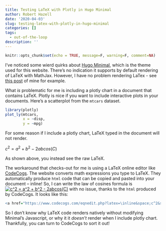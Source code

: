 ```yaml
---
title: Testing LaTeX with Plotly in Hugo Minimal
author: Robert Hazell
date: '2020-04-03'
slug: testing-latex-with-plotly-in-hugo-minimal
categories: []
tags:
  - out-of-the-loop
description: ''
---
```


```r
knitr::opts_chunk$set(echo = TRUE, message=F, warning=F, comment=NA)
```

I've noticed some wierd quirks about [Hugo Minimal](https://themes.gohugo.io/minimal/), which is the theme used for this website.  There's no indication it supports by default rendering of LaTeX with MathJax.  However, I have no problem rendering LaTex - see [this post](https://statisticalmusings.netlify.com/post/mean-variance-standardized-data/) of mine for example.

What *is* problematic for me is including a plotly chart in a document that contains LaTeX.  Plotly is nice if you want to include interactive plots in your documents. Here's a scatterplot from the ```mtcars``` dataset.

```r
library(plotly)
plot_ly(mtcars,
        x = ~disp,
        y = ~mpg)
```

For some reason if I include a plotly chart, LaTeX typed in the document will not render.  

$c^2 = a^2 + b^2 - 2abcos(C)$

As shown above, you instead see the raw LaTeX.

The workaround that checks-out for me is using a LaTeX online editor like [CodeCogs](https://www.codecogs.com/latex/eqneditor.php).  The website converts math expressions you type to LaTeX.  They automatically produce ```html``` code that can be copied and pasted into your document -- inline!  So, I can write the law of cosines formula is <a href="https://www.codecogs.com/eqnedit.php?latex=\inline&space;c^2&space;=&space;a^2&space;&plus;&space;b^2&space;-&space;2abcos(C)" target="_blank"><img src="https://latex.codecogs.com/gif.latex?\inline&space;c^2&space;=&space;a^2&space;&plus;&space;b^2&space;-&space;2abcos(C)" title="c^2 = a^2 + b^2 - 2abcos(C)" /></a> with no issue, thanks to the ```html``` produced by CodeCogs.  It looks like this:

```r
<a href="https://www.codecogs.com/eqnedit.php?latex=\inline&space;c^2&space;=&space;a^2&space;&plus;&space;b^2&space;-&space;2abcos(C)" target="_blank"><img src="https://latex.codecogs.com/gif.latex?\inline&space;c^2&space;=&space;a^2&space;&plus;&space;b^2&space;-&space;2abcos(C)" title="c^2 = a^2 + b^2 - 2abcos(C)" /></a>
```

So I don't know why LaTeX code renders natively without modifying Minimal's Javascript, or why it it *doesn't* render when I include plotly chart.  Thankfully, you can turn to CodeCogs to sort it out!  